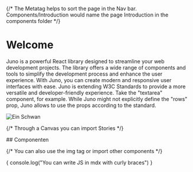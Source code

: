 
{/* The Metatag helps to sort the page in the Nav bar. Components/Introduction would name the page Introduction in the components folder */}

<Meta title="Introduction" />

# Welcome

Juno is a powerful React library designed to streamline your web development projects. The library offers a wide range of components and tools to simplify the development process and enhance the user experience. With Juno, you can create modern and responsive user interfaces with ease.
Juno is extending W3C Standards to provide a more versatile and developer-friendly experience. Take the "textarea" component, for example. While Juno might not explicitly define the "rows" prop, Juno allows to use the props according to the standard.

<img src={imageUrl} alt="Ein Schwan" />

{/* Through a Canvas you can import Stories */}

<Canvas of={Textarea.WithLabel} />
## Componenten

{/* You can also use the img tag or import other components */}

<ColorPalette theme="theme-dark" />

<ColorPalette theme="theme-light" />

{
console.log("You can write JS in mdx with curly braces")
}
